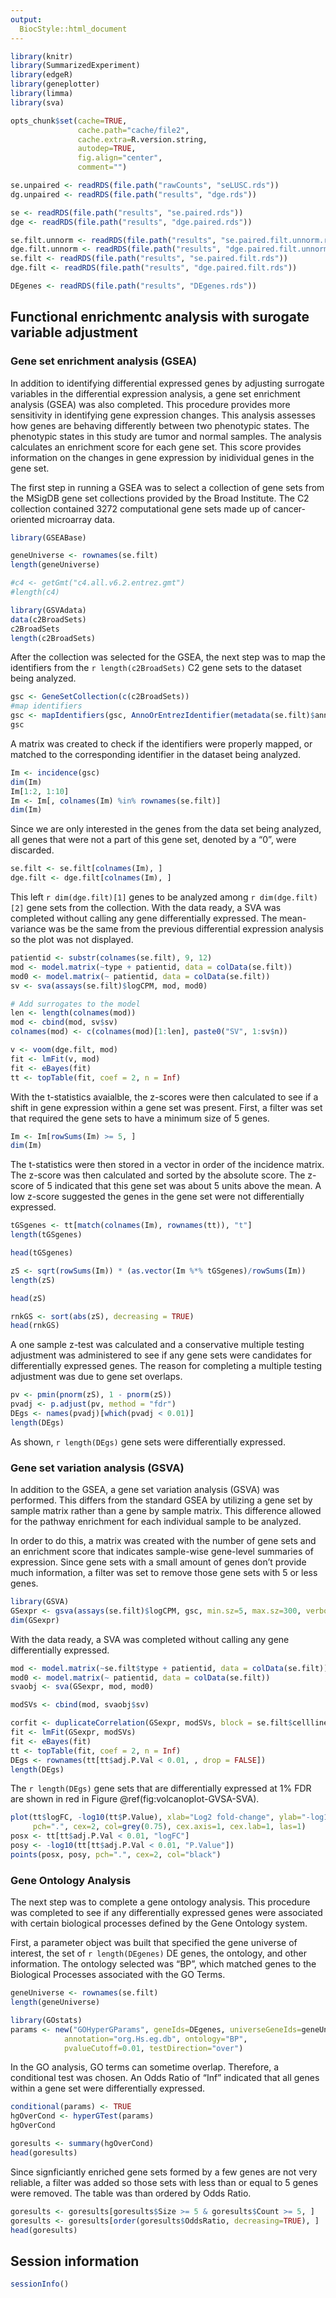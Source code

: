 ```yaml
---
output:
  BiocStyle::html_document
---
```


<!---
Because we split the analysis pipeline in different independent files,
to speed up processing it, here in the setup block we load libraries and
objects that were loaded or produced in the previously processed file,
and which are necessary in this file.
--->

```r
library(knitr)
library(SummarizedExperiment)
library(edgeR)
library(geneplotter)
library(limma)
library(sva)

opts_chunk$set(cache=TRUE,
               cache.path="cache/file2",
               cache.extra=R.version.string,
               autodep=TRUE,
               fig.align="center",
               comment="")

se.unpaired <- readRDS(file.path("rawCounts", "seLUSC.rds"))
dg.unpaired <- readRDS(file.path("results", "dge.rds"))

se <- readRDS(file.path("results", "se.paired.rds"))
dge <- readRDS(file.path("results", "dge.paired.rds"))

se.filt.unnorm <- readRDS(file.path("results", "se.paired.filt.unnorm.rds"))
dge.filt.unnorm <- readRDS(file.path("results", "dge.paired.filt.unnorm.rds"))
se.filt <- readRDS(file.path("results", "se.paired.filt.rds"))
dge.filt <- readRDS(file.path("results", "dge.paired.filt.rds"))

DEgenes <- readRDS(file.path("results", "DEgenes.rds"))
```

## Functional enrichmentc analysis with surogate variable adjustment

### Gene set enrichment analysis (GSEA)

In addition to identifying differential expressed genes by adjusting surrogate variables in the differential expression analysis, a gene set enrichment analysis (GSEA) was also completed. This procedure provides more sensitivity in identifying gene expression changes. This analysis assesses how genes are behaving differently between two phenotypic states. The phenotypic states in this study are tumor and normal samples. The analysis calculates an enrichment score for each gene set. This score provides information on the changes in gene expression by inidividual genes in the gene set. 

The first step in running a GSEA was to select a collection of gene sets from the MSigDB gene set collections provided by the Broad Institute. The C2 collection contained 3272 computational gene sets made up of cancer-oriented microarray data.

```r
library(GSEABase)

geneUniverse <- rownames(se.filt)
length(geneUniverse)

#c4 <- getGmt("c4.all.v6.2.entrez.gmt")
#length(c4)

library(GSVAdata) 
data(c2BroadSets) 
c2BroadSets
length(c2BroadSets)
```

After the collection was selected for the GSEA, the next step was to map the identifiers from the `r length(c2BroadSets)` C2 gene sets to the dataset being analyzed.

```r
gsc <- GeneSetCollection(c(c2BroadSets))
#map identifiers
gsc <- mapIdentifiers(gsc, AnnoOrEntrezIdentifier(metadata(se.filt)$annotation))
gsc
```

A matrix was created to check if the identifiers were properly mapped, or matched to the corresponding identifier in the dataset being analyzed. 

```r
Im <- incidence(gsc)
dim(Im)
Im[1:2, 1:10]
Im <- Im[, colnames(Im) %in% rownames(se.filt)]
dim(Im)
```

Since we are only interested in the genes from the data set being analyzed, all genes that were not a part of this gene set, denoted by a "0", were discarded.  

```r
se.filt <- se.filt[colnames(Im), ]
dge.filt <- dge.filt[colnames(Im), ]
```

This left `r dim(dge.filt)[1]` genes to be analyzed among `r dim(dge.filt)[2]` gene sets from the collection. With the data ready, a SVA was completed without calling any gene differentially expressed. The mean-variance was be the same from the previous differential expression analysis so the plot was not displayed.

```r
patientid <- substr(colnames(se.filt), 9, 12)
mod <- model.matrix(~type + patientid, data = colData(se.filt))
mod0 <- model.matrix(~ patientid, data = colData(se.filt))
sv <- sva(assays(se.filt)$logCPM, mod, mod0)

# Add surrogates to the model
len <- length(colnames(mod))
mod <- cbind(mod, sv$sv)
colnames(mod) <- c(colnames(mod)[1:len], paste0("SV", 1:sv$n))

v <- voom(dge.filt, mod)
fit <- lmFit(v, mod)
fit <- eBayes(fit)
tt <- topTable(fit, coef = 2, n = Inf)
```

With the t-statistics avaialble, the z-scores were then calculated to see if a shift in gene expression within a gene set was present. First, a filter was set that required the gene sets to have a minimum size of 5 genes.

```r
Im <- Im[rowSums(Im) >= 5, ]
dim(Im)
```

The t-statistics were then stored in a vector in order of the incidence matrix. The z-score was then calculated and sorted by the absolute score. The z-score of 5 indicated that this gene set was about 5 units above the mean. A low z-score suggested the genes in the gene set were not differentially expressed. 

```r
tGSgenes <- tt[match(colnames(Im), rownames(tt)), "t"]
length(tGSgenes)

head(tGSgenes)

zS <- sqrt(rowSums(Im)) * (as.vector(Im %*% tGSgenes)/rowSums(Im))
length(zS)

head(zS)

rnkGS <- sort(abs(zS), decreasing = TRUE)
head(rnkGS)
```

A one sample z-test was calculated and a conservative multiple testing adjustment was administered to see if any gene sets were candidates for differentially expressed genes. The reason for completing a multiple testing adjustment was due to gene set overlaps. 

```r
pv <- pmin(pnorm(zS), 1 - pnorm(zS))
pvadj <- p.adjust(pv, method = "fdr")
DEgs <- names(pvadj)[which(pvadj < 0.01)]
length(DEgs)
```

As shown, `r length(DEgs)` gene sets were differentially expressed.

### Gene set variation analysis (GSVA)

In addition to the GSEA, a gene set variation analysis (GSVA) was performed. This differs from the standard GSEA by utilizing a gene set by sample matrix rather than a gene by sample matrix. This difference allowed for the pathway enrichment for each individual sample to be analyzed.

In order to do this, a matrix was created with the number of gene sets and an enrichment score that indicates sample-wise gene-level summaries of expression. Since gene sets with a small amount of genes don't provide much information, a filter was set to remove those gene sets with 5 or less genes.

```r
library(GSVA)
GSexpr <- gsva(assays(se.filt)$logCPM, gsc, min.sz=5, max.sz=300, verbose=FALSE)
dim(GSexpr)
```

With the data ready, a SVA was completed without calling any gene differentially expressed.

```r
mod <- model.matrix(~se.filt$type + patientid, data = colData(se.filt))
mod0 <- model.matrix(~ patientid, data = colData(se.filt))
svaobj <- sva(GSexpr, mod, mod0)

modSVs <- cbind(mod, svaobj$sv)

corfit <- duplicateCorrelation(GSexpr, modSVs, block = se.filt$cellline)
fit <- lmFit(GSexpr, modSVs)
fit <- eBayes(fit)
tt <- topTable(fit, coef = 2, n = Inf)
DEgs <- rownames(tt[tt$adj.P.Val < 0.01, , drop = FALSE])
length(DEgs)
```

The `r length(DEgs)` gene sets that are differentially expressed at 1% FDR are shown in red in Figure \@ref(fig:volcanoplot-GVSA-SVA).

```r
plot(tt$logFC, -log10(tt$P.Value), xlab="Log2 fold-change", ylab="-log10 P-value", 
     pch=".", cex=2, col=grey(0.75), cex.axis=1, cex.lab=1, las=1)
posx <- tt[tt$adj.P.Val < 0.01, "logFC"] 
posy <- -log10(tt[tt$adj.P.Val < 0.01, "P.Value"]) 
points(posx, posy, pch=".", cex=2, col="black")
```

### Gene Ontology Analysis

The next step was to complete a gene ontology analysis. This procedure was completed to see if any differentially expressed genes were associated with certain biological processes defined by the Gene Ontology system. 

First, a parameter object was built that specified the gene universe of interest, the set of `r length(DEgenes)` DE genes, the ontology, and other information. The ontology selected was "BP", which matched genes to the Biological Processes associated with the GO Terms.

```r
geneUniverse <- rownames(se.filt)
length(geneUniverse)

library(GOstats)
params <- new("GOHyperGParams", geneIds=DEgenes, universeGeneIds=geneUniverse,
            annotation="org.Hs.eg.db", ontology="BP",
            pvalueCutoff=0.01, testDirection="over")
```

In the GO analysis, GO terms can sometime overlap. Therefore, a conditional test was chosen. An Odds Ratio of "Inf" indicated that all genes within a gene set were differentially expressed.

```r
conditional(params) <- TRUE
hgOverCond <- hyperGTest(params)
hgOverCond

goresults <- summary(hgOverCond)
head(goresults)
```

Since signficiantly enriched gene sets formed by a few genes are not very reliable, a filter was added so those sets with less than or equal to 5 genes were removed. The table was than ordered by Odds Ratio. 

```r
goresults <- goresults[goresults$Size >= 5 & goresults$Count >= 5, ]
goresults <- goresults[order(goresults$OddsRatio, decreasing=TRUE), ]
head(goresults)
```

## Session information

```r
sessionInfo()
```
